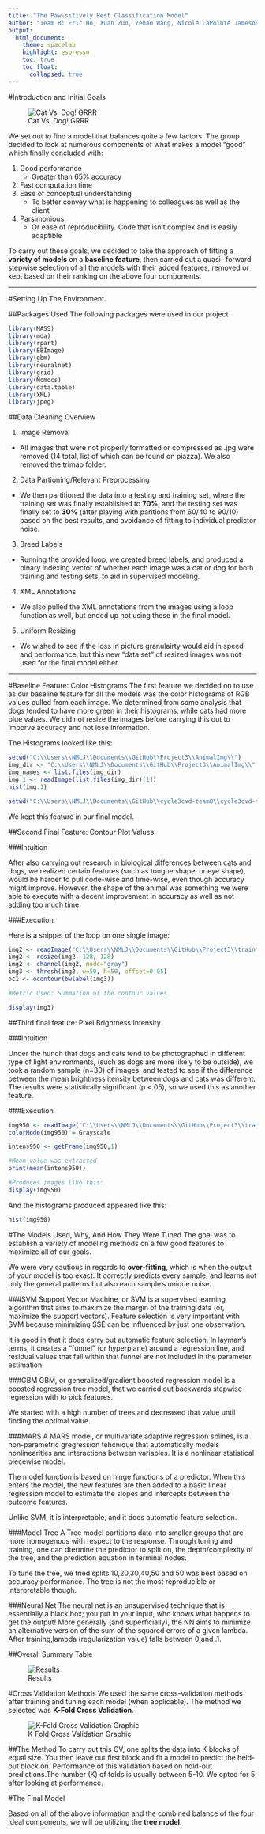 ```yaml
---
title: "The Paw-sitively Best Classification Model"
author: "Team 8: Eric Ho, Xuan Zuo, Zehao Wang, Nicole LaPointe Jameson"
output: 
  html_document:
    theme: spacelab
    highlight: espresso
    toc: true
    toc_float:
      collapsed: true
---
```

#Introduction and Initial Goals

![Cat Vs. Dog! GRRR](https://i.ytimg.com/vi/IiilA0dsciY/maxresdefault.jpg)

We set out to find a model that balances quite a few factors. The group decided to look at numerous components of what makes a model "good" which finally concluded with:


1. Good performance 
    + Greater than 65% accuracy
2. Fast computation time
3. Ease of conceptual understanding
    + To better convey what is happening to colleagues as well as the client
4. Parsimonious
    + Or ease of reproducibility. Code that isn't complex and is easily adaptible


To carry out these goals, we decided to take the approach of fitting a **variety of models** on a **baseline feature**, then carried out a quasi- forward stepwise selection of all the models with their added features, removed or kept based on their ranking on the above four components.

***

#Setting Up The Environment

##Packages Used
The following packages were used in our project

```r
library(MASS)
library(mda)
library(rpart)
library(EBImage)
library(gbm)
library(neuralnet)
library(grid)
library(Momocs)
library(data.table)
library(XML)
library(jpeg)
```

##Data Cleaning Overview

1. Image Removal
  + All images that were not properly formatted or compressed as .jpg were removed (14 total, list of which can be found on piazza). We also removed the trimap folder.
2. Data Partioning/Relevant Preprocessing
  + We then partitioned the data into a testing and training set, where the training set was finally established to **70%**, and the testing set was finally set to **30%** (after playing with paritions from 60/40 to 90/10) based on the best results, and avoidance of fitting to individual predictor noise.
3. Breed Labels
  + Running the provided loop, we created breed labels, and produced a binary indexing vector of whether each image was a cat or dog for both training and testing sets, to aid in supervised modeling.
4. XML Annotations
  + We also pulled the XML annotations from the images using a loop function as well, but ended up not using these in the final model. 
5. Uniform Resizing
  + We wished to see if the loss in picture granulairty would aid in speed and performance, but this new "data set" of resized images was not used for the final model either.

***

#Baseline Feature: Color Histograms
The first feature we decided on to use as our baseline feature for all the models was the color histograms of RGB values pulled from each image. We determined from some analysis that dogs tended to have more green in their histograms, while cats had more blue values. We did not resize the images before carrying this out to imporve accuracy and not lose information.

The Histograms looked like this:
```r
setwd("C:\\Users\\NMLJ\\Documents\\GitHub\\Project3\\AnimalImg\\")
img_dir <- "C:\\Users\\NMLJ\\Documents\\GitHub\\Project3\\AnimalImg\\"
img_names <- list.files(img_dir)
img.1 <- readImage(list.files(img_dir)[1])
hist(img.1)

setwd("C:\\Users\\NMLJ\\Documents\\GitHub\\cycle3cvd-team8\\cycle3cvd-team8\\")

```

We kept this feature in our final model.

##Second Final Feature: Contour Plot Values

###Intuition

After also carrying out research in biological differences between cats and dogs, we realized certain features (such as tongue shape, or eye shape), would be harder to pull code-wise and time-wise, even though accuracy might improve. However, the shape of the animal was something we were able to execute with a decent improvement in accuracy as well as not adding too much time. 

###Execution

Here is a snippet of the loop on one single image:

```r
img2 <- readImage("C:\\Users\\NMLJ\\Documents\\GitHub\\Project3\\train\\american_bulldog_24.jpg")
img2 <- resize(img2, 128, 128)
img2 <- channel(img2, mode="gray")
img3 <- thresh(img2, w=50, h=50, offset=0.05)
oc1 <- ocontour(bwlabel(img3))

#Metric Used: Summation of the contour values

display(img3)
```

##Third final feature: Pixel Brightness Intensity

###Intuition

Under the hunch that dogs and cats tend to be photographed in different type of light environments, (such as dogs are more likely to be outside), we took a random sample (n=30) of images, and tested to see if the difference between the mean brightness itensity between dogs and cats was different. The results were statistically significant (p <.05), so we used this as another feature.

###Execution
```r
img950 <- readImage("C:\\Users\\NMLJ\\Documents\\GitHub\\Project3\\train\\Ragdoll_191.jpg")
colorMode(img950) = Grayscale

intens950 <- getFrame(img950,1)

#Mean value was extracted
print(mean(intens950))

#Produces images like this:
display(img950)
```

And the histograms produced appeared like this:
```r

hist(img950)

```


#The Models Used, Why, And How They Were Tuned 
The goal was to establish a variety of modeling methods on a few good features to maximize all of our goals.

We were very cautious in regards to **over-fitting**, which is when the output of your model is too exact. It correctly predicts every sample, and learns not only the general patterns but also each sample's unique noise.

###SVM
Support Vector Machine, or SVM is a supervised learning algorithm that aims to maximize the margin of the training data (or, maximize the support vectors). Feature selection is very important with SVM because minimizing SSE can be influenced by just one observation. 

It is good in that it does carry out automatic feature selection. In layman's terms, it creates a "funnel" (or hyperplane) around a regression line, and residual values that fall within that funnel are not included in the parameter estimation.

###GBM
GBM, or generalized/gradient boosted regression model is a boosted regression tree model, that we carried out backwards stepwise regression with to pick features. 

We started with a high number of trees and decreased that value until finding the optimal value.


###MARS
A MARS model, or multivariate adaptive regression splines, is a non-parametric gregression tehcnique that automatically models nonlinearities and interactions between variables. It is a nonlinear statistical piecewise model.

The model function is based on hinge functions of a predictor. When this enters the model, the new features are then added to a basic linear regression model to estimate the slopes and intercepts between the outcome features. 

Unlike SVM, it is interpretable, and it does automatic feature selection.

###Model Tree
A Tree model partitions data into smaller groups that are more homogenous with respect to the response. Through tuning and training, one can dtermine the predictor to split on, the depth/complexity of the tree, and the prediction equation in terminal nodes.

To tune the tree, we tried splits 10,20,30,40,50 and 50 was best based on accuracy performance. The tree is not the most reproducible or interpretable though.

###Neural Net
The neural net is an unsupervised technique that is essentially a black box; you put in your input, who knows what happens to get the output!
More generally (and superficially), the NN aims to minimize an alternative version of the sum of the squared errors of a given lambda. After training,lambda (regularization value) falls between 0 and .1.


##Overall Summary Table

![Results](http://i.imgur.com/HwEgC4b.jpg)

#Cross Validation Methods
We used the same cross-validation methods after training and tuning each model (when applicable). The method we selected was **K-Fold Cross Validation**.

![K-Fold Cross Validation Graphic](http://i.imgur.com/l6sN53u.jpg)

##The Method
To carry out this CV, one splits the data into K blocks of equal size. You then leave out first block and fit a model to predict the held-out block on. Performance of this validation based on hold-out predictions.The number (K) of folds is usually between 5-10. We opted for 5 after looking at performance. 

#The Final Model

Based on all of the above information and the combined balance of the four ideal components, we will be utilizing the **tree model**.

